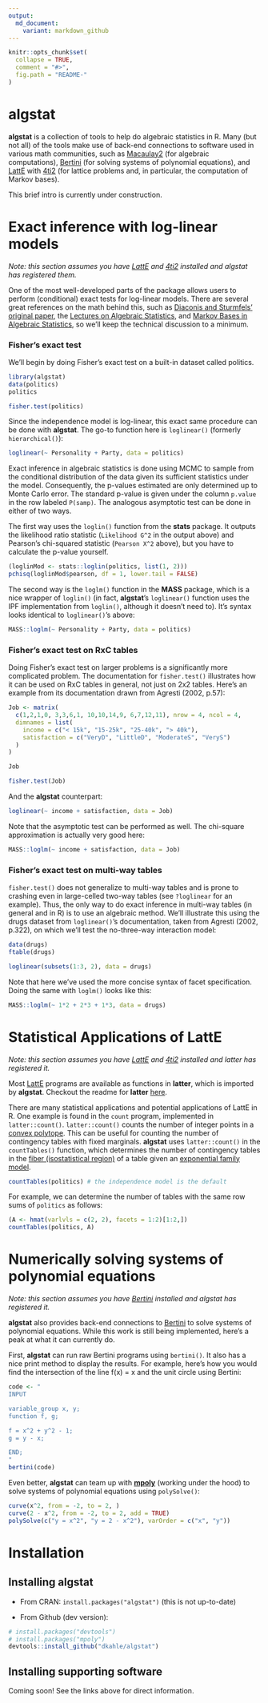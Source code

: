 ```yaml
---
output:
  md_document:
    variant: markdown_github
---
```


<!-- README.md is generated from README.Rmd. Please edit that file -->

```r

knitr::opts_chunk$set(
  collapse = TRUE,
  comment = "#>",
  fig.path = "README-"
)
```

# algstat

__algstat__ is a collection of tools to help do algebraic statistics in R.  Many (but not all) of the tools make use of back-end connections to software used in various math communities, such as [Macaulay2](http://www.math.uiuc.edu/Macaulay2/) (for algebraic computations), [Bertini](https://bertini.nd.edu) (for solving systems of polynomial equations), and [LattE](https://www.math.ucdavis.edu/~latte/) with [4ti2](http://www.4ti2.de) (for lattice problems and, in particular, the computation of Markov bases).

This brief intro is currently under construction.






# Exact inference with log-linear models

_Note: this section assumes you have [LattE](https://www.math.ucdavis.edu/~latte/) and [4ti2](http://www.4ti2.de) installed and algstat has registered them._

One of the most well-developed parts of the package allows users to perform (conditional) exact tests for log-linear models.  There are several great references on the math behind this, such as [Diaconis and Sturmfels' original paper](http://projecteuclid.org/euclid.aos/1030563990), the [Lectures on Algebraic Statistics](http://smile.amazon.com/Lectures-Algebraic-Statistics-Oberwolfach-Seminars/dp/3764389044/ref=sr_1_1?ie=UTF8&qid=1430536908&sr=8-1&keywords=lectures+on+algebraic+statistics), and [Markov Bases in Algebraic Statistics](http://smile.amazon.com/Markov-Bases-Algebraic-Statistics-Springer/dp/1461437180/ref=sr_1_fkmr0_1?ie=UTF8&qid=1430536933&sr=8-1-fkmr0&keywords=aoki%2C+hada%2C+and+takemura), so we'll keep the technical discussion to a minimum.

### Fisher's exact test

We'll begin by doing Fisher's exact test on a built-in dataset called politics.

```r
library(algstat)
data(politics)
politics

fisher.test(politics)
```

Since the independence model is log-linear, this exact same procedure can be done with __algstat__. The go-to function here is `loglinear()` (formerly `hierarchical()`):

```r
loglinear(~ Personality + Party, data = politics)
```

Exact inference in algebraic statistics is done using MCMC to sample from the conditional distribution of the data given its sufficient statistics under the model.  Consequently, the p-values estimated are only determined up to Monte Carlo error.  The standard p-value is given under the column `p.value` in the row labeled `P(samp)`.  The analogous asymptotic test can be done in either of two ways.  

The first way uses the `loglin()` function from the __stats__ package.  It outputs the likelihood ratio statistic (`Likelihood G^2` in the output above) and Pearson's chi-squared statistic (`Pearson X^2` above), but you have to calculate the p-value yourself.

```r
(loglinMod <- stats::loglin(politics, list(1, 2)))
pchisq(loglinMod$pearson, df = 1, lower.tail = FALSE)
```

The second way is the `loglm()` function in the __MASS__ package, which is a nice wrapper of `loglin()` (in fact, __algstat__'s `loglinear()` function uses the IPF implementation from `loglin()`, although it doesn't need to).  It's syntax looks identical to `loglinear()`'s above:

```r
MASS::loglm(~ Personality + Party, data = politics)
```


### Fisher's exact test on RxC tables

Doing Fisher's exact test on larger problems is a significantly more complicated problem.  The documentation for `fisher.test()` illustrates how it can be used on RxC tables in general, not just on 2x2 tables.  Here's an example from its documentation drawn from Agresti (2002, p.57):

```r
Job <- matrix(
  c(1,2,1,0, 3,3,6,1, 10,10,14,9, 6,7,12,11), nrow = 4, ncol = 4,
  dimnames = list(
    income = c("< 15k", "15-25k", "25-40k", "> 40k"),
    satisfaction = c("VeryD", "LittleD", "ModerateS", "VeryS")
  )
)

Job

fisher.test(Job)
```

And the __algstat__ counterpart:
```r
loglinear(~ income + satisfaction, data = Job)
```

Note that the asymptotic test can be performed as well.  The chi-square approximation is actually very good here:
```r
MASS::loglm(~ income + satisfaction, data = Job)
```


### Fisher's exact test on multi-way tables

`fisher.test()` does not generalize to multi-way tables and is prone to crashing even in large-celled two-way tables (see `?loglinear` for an example).  Thus, the only way to do exact inference in multi-way tables (in general and in R) is to use an algebraic method.  We'll illustrate this using the drugs dataset from `loglinear()`'s documentation, taken from Agresti (2002, p.322), on which we'll test the no-three-way interaction model:

```r
data(drugs)
ftable(drugs)

loglinear(subsets(1:3, 2), data = drugs)
```

Note that here we've used the more concise syntax of facet specification.  Doing the same with `loglm()` looks like this:

```r
MASS::loglm(~ 1*2 + 2*3 + 1*3, data = drugs)
```













# Statistical Applications of LattE

_Note: this section assumes you have [LattE](https://www.math.ucdavis.edu/~latte/) and [4ti2](http://www.4ti2.de) installed and latter has registered it._

Most [LattE](https://www.math.ucdavis.edu/~latte/) programs are available as functions in __latter__, which is imported by __algstat__.  Checkout the readme for __latter__ [here](https://github.com/dkahle/latter).

There are many statistical applications and potential applications of LattE in R.  One example is found in the `count` program, implemented in `latter::count()`.  `latter::count()` counts the number of integer points in a [convex polytope](https://en.wikipedia.org/wiki/Convex_polytope).  This can be useful for counting the number of contingency tables with fixed marginals.  __algstat__ uses `latter::count()` in the `countTables()` function, which determines the number of contingency tables in the [fiber (isostatistical region)](http://en.wikipedia.org/wiki/Fiber_(mathematics)) of a table given an [exponential family model](http://en.wikipedia.org/wiki/Exponential_family).

```r
countTables(politics) # the independence model is the default
```

For example, we can determine the number of tables with the same row sums of `politics` as follows:

```r
(A <- hmat(varlvls = c(2, 2), facets = 1:2)[1:2,])
countTables(politics, A)
```









# Numerically solving systems of polynomial equations

_Note: this section assumes you have [Bertini](https://bertini.nd.edu) installed and algstat has registered it._

__algstat__ also provides back-end connections to [Bertini](https://bertini.nd.edu) to solve systems of polynomial equations.  While this work is still being implemented, here's a peak at what it can currently do.

First, __algstat__ can run raw Bertini programs using `bertini()`.  It also has a nice print method to display the results.  For example, here's how you would find the intersection of the line f(x) = x and the unit circle using Bertini:

```r
code <- "
INPUT

variable_group x, y;
function f, g;

f = x^2 + y^2 - 1;
g = y - x;

END;
"
bertini(code)
```

Even better, __algstat__ can team up with [__mpoly__](http://github.com/dkahle/mpoly) (working under the hood) to solve systems of polynomial equations using `polySolve()`:
```r
curve(x^2, from = -2, to = 2, )
curve(2 - x^2, from = -2, to = 2, add = TRUE)
polySolve(c("y = x^2", "y = 2 - x^2"), varOrder = c("x", "y"))
```



# Installation

## Installing algstat

* From CRAN: `install.packages("algstat")` (this is not up-to-date)

* From Github (dev version): 
```R
# install.packages("devtools")
# install.packages("mpoly")
devtools::install_github("dkahle/algstat")
```

## Installing supporting software

Coming soon!  See the links above for direct information.

